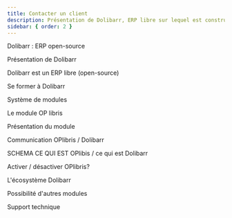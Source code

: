 ```yaml
---
title: Contacter un client
description: Présentation de Dolibarr, ERP libre sur lequel est construit OPlibris
sidebar: { order: 2 }
---
```


Dolibarr : ERP open-source

Présentation de Dolibarr

Dolibarr est un ERP libre (open-source)

Se former à Dolibarr

Système de modules

Le module OP libris

Présentation du module

Communication OPlibris / Dolibarr

SCHEMA CE QUI EST OPlibis / ce qui est Dolibarr

Activer / désactiver OPlibris?

L'écosystème Dolibarr

Possibilité d'autres modules

Support technique
